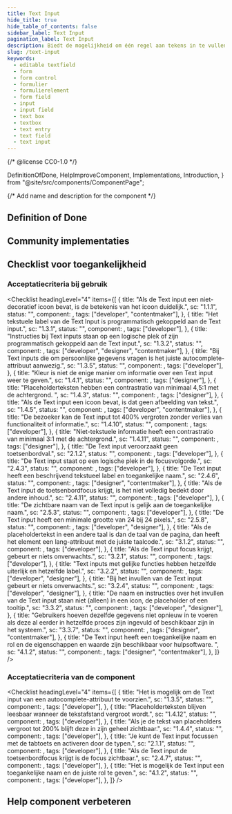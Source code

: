 ```yaml
---
title: Text Input
hide_title: true
hide_table_of_contents: false
sidebar_label: Text Input
pagination_label: Text Input
description: Biedt de mogelijkheid om één regel aan tekens in te vullen.
slug: /text-input
keywords:
  - editable textfield
  - form
  - form control
  - formulier
  - formulierelement
  - form field
  - input
  - input field
  - text box
  - textbox
  - text entry
  - text field
  - text input
---
```


{/* @license CC0-1.0 */}

  DefinitionOfDone,
  HelpImproveComponent,
  Implementations,
  Introduction,
} from "@site/src/components/ComponentPage";

{/* Add name and description for the component */}


<Introduction component={component} headingLevel={1} description={description} />

## Definition of Done

<DefinitionOfDone component={component} headingLevel={3} />

## Community implementaties

<Implementations component={component} headingLevel={3} />

## Checklist voor toegankelijkheid

<IntroGebruik />

### Acceptatiecriteria bij gebruik

<AcImplementatie />

<Checklist
  headingLevel="4"
  items={[
    {
      title: "Als de Text input een niet-decoratief icoon bevat, is de betekenis van het icoon duidelijk.",
      sc: "1.1.1",
      status: "",
      component: <Wcag111 />,
      tags: ["developer", "contentmaker"],
    },
    {
      title: "Het tekstuele label van de Text Input is programmatisch gekoppeld aan de Text input.",
      sc: "1.3.1",
      status: "",
      component: <Wcag131 />,
      tags: ["developer"],
    },
    {
      title:
        "Instructies bij Text inputs staan op een logische plek of zijn programmatisch gekoppeld aan de Text input.",
      sc: "1.3.2",
      status: "",
      component: <Wcag132 />,
      tags: ["developer", "designer", "contentmaker"],
    },
    {
      title: "Bij Text inputs die om persoonlijke gegevens vragen is het juiste autocomplete-attribuut aanwezig.",
      sc: "1.3.5",
      status: "",
      component: <Wcag135 />,
      tags: ["developer"],
    },
    {
      title: "Kleur is niet de enige manier om informatie over een Text input weer te geven.",
      sc: "1.4.1",
      status: "",
      component: <Wcag141 />,
      tags: ["designer"],
    },
    {
      title: "Placeholderteksten hebben een contrastratio van minimaal 4,5:1 met de achtergrond. ",
      sc: "1.4.3",
      status: "",
      component: <Wcag143 />,
      tags: ["designer"],
    },
    {
      title: "Als de Text input een icoon bevat, is dat geen afbeelding van tekst.",
      sc: "1.4.5",
      status: "",
      component: <Wcag145 />,
      tags: ["developer", "contentmaker"],
    },
    {
      title: "De bezoeker kan de Text input tot 400% vergroten zonder verlies van functionaliteit of informatie.",
      sc: "1.4.10",
      status: "",
      component: <Wcag1410 />,
      tags: ["developer"],
    },
    {
      title: "Niet-tekstuele informatie heeft een contrastratio van minimaal 3:1 met de achtergrond.",
      sc: "1.4.11",
      status: "",
      component: <Wcag1411 />,
      tags: ["designer"],
    },
    {
      title: "De Text input veroorzaakt geen toetsenbordval.",
      sc: "2.1.2",
      status: "",
      component: <Wcag212 />,
      tags: ["developer"],
    },
    {
      title: "De Text input staat op een logische plek in de focusvolgorde.",
      sc: "2.4.3",
      status: "",
      component: <Wcag243 />,
      tags: ["developer"],
    },
    {
      title: "De Text input heeft een beschrijvend tekstueel label en toegankelijke naam.",
      sc: "2.4.6",
      status: "",
      component: <Wcag246 />,
      tags: ["designer", "contentmaker"],
    },
    {
      title: "Als de Text input de toetsenbordfocus krijgt, is het niet volledig bedekt door andere inhoud.",
      sc: "2.4.11",
      status: "",
      component: <Wcag2411 />,
      tags: ["developer"],
    },
    {
      title: "De zichtbare naam van de Text input is gelijk aan de toegankelijke naam.",
      sc: "2.5.3",
      status: "",
      component: <Wcag253 />,
      tags: ["developer"],
    },
    {
      title: "De Text input heeft een minimale grootte van 24 bij 24 pixels.",
      sc: "2.5.8",
      status: "",
      component: <Wcag258 />,
      tags: ["developer", "designer"],
    },
    {
      title:
        "Als de placeholdertekst in een andere taal is dan de taal van de pagina, dan heeft het element een lang-attribuut met de juiste taalcode.",
      sc: "3.1.2",
      status: "",
      component: <Wcag312 />,
      tags: ["developer"],
    },
    {
      title: "Als de Text input focus krijgt, gebeurt er niets onverwachts.",
      sc: "3.2.1",
      status: "",
      component: <Wcag321 />,
      tags: ["developer"],
    },
    {
      title: "Text inputs met gelijke functies hebben hetzelfde uiterlijk en hetzelfde label.",
      sc: "3.2.2",
      status: "",
      component: <Wcag322 />,
      tags: ["developer", "designer"],
    },
    {
      title: "Bij het invullen van de Text input gebeurt er niets onverwachts.",
      sc: "3.2.4",
      status: "",
      component: <Wcag324 />,
      tags: ["developer", "designer"],
    },
    {
      title:
        "De naam en instructies over het invullen van de Text input staan niet (alleen) in een icon, de placeholder of een tooltip.",
      sc: "3.3.2",
      status: "",
      component: <Wcag332 />,
      tags: ["developer", "designer"],
    },
    {
      title:
        "Gebruikers hoeven dezelfde gegevens niet opnieuw in te voeren als deze al eerder in hetzelfde proces zijn ingevuld of beschikbaar zijn in het systeem.",
      sc: "3.3.7",
      status: "",
      component: <Wcag337 />,
      tags: ["designer", "contentmaker"],
    },
    {
      title:
        "De Text input heeft een toegankelijke naam en rol en de eigenschappen en waarde zijn beschikbaar voor hulpsoftware. ",
      sc: "4.1.2",
      status: "",
      component: <Wcag412 />,
      tags: ["designer", "contentmaker"],
    },
  ]}
/>

### Acceptatiecriteria van de component

<AcComponent />

<Checklist
  headingLevel="4"
  items={[
    {
      title: "Het is mogelijk om de Text input van een autocomplete-attribuut te voorzien.",
      sc: "1.3.5",
      status: "",
      component: <Wcag135 />,
      tags: ["developer"],
    },
    {
      title: "Placeholderteksten blijven leesbaar wanneer de tekstafstand vergroot wordt.",
      sc: "1.4.12",
      status: "",
      component: <Wcag1412 />,
      tags: ["developer"],
    },
    {
      title: "Als je de tekst van placeholders vergroot tot 200% blijft deze in zijn geheel zichtbaar.",
      sc: "1.4.4",
      status: "",
      component: <Wcag144 />,
      tags: ["developer"],
    },
    {
      title: "Je kunt de Text input focussen met de tabtoets en activeren door de typen.",
      sc: "2.1.1",
      status: "",
      component: <Wcag211 />,
      tags: ["developer"],
    },
    {
      title: "Als de Text input de toetsenbordfocus krijgt is de focus zichtbaar.",
      sc: "2.4.7",
      status: "",
      component: <Wcag247 />,
      tags: ["developer"],
    },
    {
      title: "Het is mogelijk de Text input een toegankelijke naam en de juiste rol te geven.",
      sc: "4.1.2",
      status: "",
      component: <Wcag412 />,
      tags: ["developer"],
    },
  ]}
/>

## Help component verbeteren

<HelpImproveComponent component={component} headingLevel={3} />
